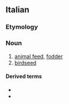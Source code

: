 ==Italian==

===Etymology===
{{suffix|it|mangiare|t1=to eat|ime}}

===Noun===
{{it-noun|m}}

# [[animal feed]], [[fodder]]
# [[birdseed]]

====Derived terms====
* {{l|it|mangimista}}
* {{l|it|mangimistico}}
